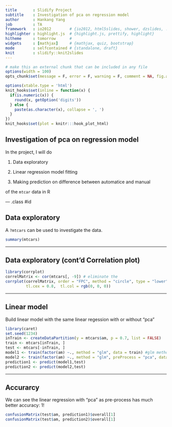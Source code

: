 ```yaml
---
title       : Slidify Project
subtitle    : Investigation of pca on regression model
author      : Hankang Yang  
job         : TA
framework   : io2012        # {io2012, html5slides, shower, dzslides, ...}
highlighter : highlight.js  # {highlight.js, prettify, highlight}
hitheme     : tomorrow      # 
widgets     : [mathjax]     # {mathjax, quiz, bootstrap}
mode        : selfcontained # {standalone, draft}
knit        : slidify::knit2slides
---
```


```r
# make this an external chunk that can be included in any file
options(width = 100)
opts_chunk$set(message = F, error = F, warning = F, comment = NA, fig.align = 'center', dpi = 100, tidy = F, cache.path = '.cache/', fig.path = 'fig/')

options(xtable.type = 'html')
knit_hooks$set(inline = function(x) {
  if(is.numeric(x)) {
    round(x, getOption('digits'))
  } else {
    paste(as.character(x), collapse = ', ')
  }
})
knit_hooks$set(plot = knitr:::hook_plot_html)
```

## Investigation of pca on regression model

In the project, I will do

1. Data exploratory 

2. Linear regression model fitting

3. Making prediction on difference between automatice and manual 

of the `mtcar` data in R

--- .class #id 

## Data exploratory

A `?mtcars` can be used to investigate the data. 

```r
summary(mtcars)
```

---

## Data exploratory (cont'd Correlation plot)

```r
library(corrplot)
correlMatrix <- cor(mtcars[, -9]) # eliminate the 
corrplot(correlMatrix, order = "FPC", method = "circle", type = "lower", 
         tl.cex = 0.8,  tl.col = rgb(0, 0, 0))
```

---

## Linear model

Build linear model with the same linear regession with or without "pca"

```r
library(caret)
set.seed(1234)
inTrain <- createDataPartition(y = mtcars$am, p = 0.7, list = FALSE)
train <- mtcars[inTrain, ]
test <- mtcars[-inTrain, ]
model1 <- train(factor(am) ~., method = "glm", data = train) #glm method
model2 <- train(factor(am) ~., method = "glm", preProcess = "pca", data = train) #glm method with pca
prediction1 <- predict(model1,test)
prediction2 <- predict(model2,test)
```

---

## Accurarcy

We can see the linear regression with "pca" as pre-process has much better accuracy: 1!

```r
confusionMatrix(test$am, prediction1)$overall[1]
confusionMatrix(test$am, prediction2)$overall[1]
```



